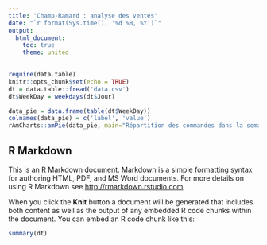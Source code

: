 ```yaml
---
title: 'Champ-Ramard : analyse des ventes'
date: "`r format(Sys.time(), '%d %B, %Y')`"
output: 
  html_document:
    toc: true
    theme: united
---
```


```r
require(data.table)
knitr::opts_chunk$set(echo = TRUE)
dt = data.table::fread('data.csv')
dt$WeekDay = weekdays(dt$Jour)
```

```r
data_pie = data.frame(table(dt$WeekDay))
colnames(data_pie) = c('label', 'value')
rAmCharts::amPie(data_pie, main="Répartition des commandes dans la semaine")
```




## R Markdown

This is an R Markdown document. Markdown is a simple formatting syntax for authoring HTML, PDF, and MS Word documents. For more details on using R Markdown see <http://rmarkdown.rstudio.com>.

When you click the **Knit** button a document will be generated that includes both content as well as the output of any embedded R code chunks within the document. You can embed an R code chunk like this:

```r
summary(dt)
```
